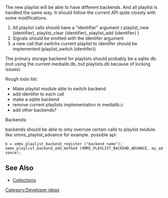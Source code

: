 The new playlist will be able to have different backends. And all playlist is handled the same way. It should follow the current API quite closely with some modifications.

# All playlist calls should have a "identifier" argument ( playlist_new (identifier), playlist_clear (identifier), playlist_add (identifier) )
# Signals should be emitted with the identifer argument
# a new call that switchs current playlist to identifer should be implemented (playlist_switch (identifer))

The primary storage backend for playlists should probably be a sqlite db. (not using the current medialib.db, but playlists.db because of locking issues).


Rough todo list:
* Make playlist module able to switch backend
* add identifer to each call
* make a sqlite backend
* remove current playlists implementation in medialib.c
* add other backends?


Backends:

backends should be able to only overrule certain calls to playlist module. like xmms_playlist_advance for example.
possible api:

 b = xmms_playlist_backend_register ("backend name");
 xmms_playlist_backend_add_method (XMMS_PLAYLIST_BACKEND_ADVANCE, my_advance);

== See Also ==
* [[Collections]]
{{Playlist Collections Discussion}}

[[Category:Developer ideas]]